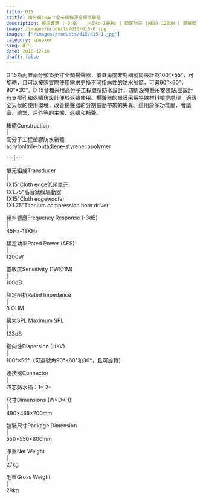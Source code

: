 ```yaml
---
title: D15
ctitle: 兩分頻15英寸全天候無源全頻揚聲器
description: 頻率響應 (-3dB)	45Hz-18KHz | 額定功率 (AES)	1200W | 靈敏度 (1W@1M)	100dB | 最大SPL	133dB
image: /images/products/d15/d15-0.jpg
images: ["/images/products/d15/d15-1.jpg"]
category: speaker
slug: d15
date: 2016-12-16
draft: false
---
```


  
D
15為內置兩分頻15英寸全頻揚聲器，覆蓋角度非對稱號筒設計為100°×55°，可旋轉，且可以按照實際使用需求更換不同指向性的防水號筒，可選90°×60°，90°×30°。D
15音箱采用高分子工程塑膠防水設計，四周設有懸吊安裝點,並設計有支撐孔和返聽角設計便於返聽使用。揚聲器的振膜采用特殊材料噴塗處理，適應全天候的使用環境，改善揚聲器的分割振動帶來的失真。這用於多功能廳、會議室、禮堂、戶外等的主擴、返聽和補聲。  
  
  
  
  
箱體Construction  
|  
高分子工程塑膠防水箱體  
acrylonltrile-butadiene-styrenecopolymer  
  
---|---  
  
單元組成Transducer  
|  
1X15"Cloth edge低頻單元  
1X1.75"高音鈦膜驅動器  
1X15"Cloth edgewoofer,  
1X1.75"Titanium compression horn driver  
  
  
頻率響應Frequency Response (-3dB)  
|  
45Hz-18KHz  
  
  
額定功率Rated Power (AES)  
|  
1200W  
  
  
靈敏度Sensitivity (1W@1M)  
|  
100dB  
  
  
額定阻抗Rated Impedance  
|  
8 OHM  
  
  
最大SPL Maximum SPL  
|  
133dB  
  
  
指向性Dispersion (H×V)  
|  
100°×55°（可選號角90°×60°和30°，且可旋轉）  
  
  
連接器Connector  
|  
四芯防水插：1+ 2-  
  
  
尺寸Dimensions (W×D×H)  
|  
490×465×700mm  
  
  
包裝尺寸Package Dimension  
|  
550×550×800mm  
  
  
凈重Net Weight  
|  
27kg  
  
  
毛重Gross Weight  
|  
29kg  
  
  


